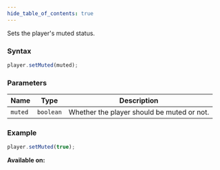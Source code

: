 ```yaml
---
hide_table_of_contents: true
---
```



Sets the player's muted status.

### Syntax

```js
player.setMuted(muted);
```

### Parameters

| Name    | Type      | Description                                |
| ------- | --------- | ------------------------------------------ |
| `muted` | `boolean` | Whether the player should be muted or not. |

### Example

```js
player.setMuted(true);
```

**Available on:** <ClientTag /> <ServerTag />
